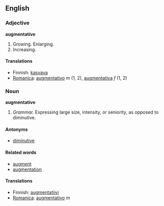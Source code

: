 ==English==
===Adjective===
'''augmentative'''

#Growing. Enlarging.
#Increasing.

====Translations====
*Finnish: [[kasvava]]
*[[Romanica]]: [[augmentativo]] ''m'' (1, 2), [[augmentativa]] ''f'' (1, 2)

===Noun===
'''augmentative'''
#''Grammar.'' Expressing large size, intensity, or seniority, as opposed to diminutive.

====Antonyms====
*[[diminutive]]

====Related words====
*[[augment]]
*[[augmentation]]

====Translations====
*Finnish: [[augmentatiivi]]
*[[Romanica]]: [[augmentativo]] ''m''